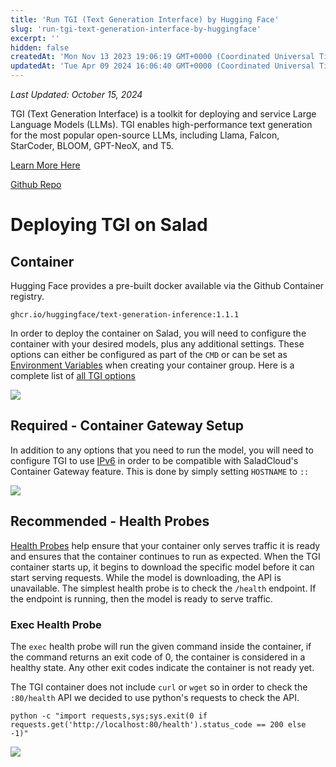 ```yaml
---
title: 'Run TGI (Text Generation Interface) by Hugging Face'
slug: 'run-tgi-text-generation-interface-by-huggingface'
excerpt: ''
hidden: false
createdAt: 'Mon Nov 13 2023 19:06:19 GMT+0000 (Coordinated Universal Time)'
updatedAt: 'Tue Apr 09 2024 16:06:40 GMT+0000 (Coordinated Universal Time)'
---
```


_Last Updated: October 15, 2024_

TGI (Text Generation Interface) is a toolkit for deploying and service Large Language Models (LLMs). TGI enables
high-performance text generation for the most popular open-source LLMs, including Llama, Falcon, StarCoder, BLOOM,
GPT-NeoX, and T5.

[Learn More Here](https://huggingface.co/docs/text-generation-inference/main/en/index)

[Github Repo](https://github.com/huggingface/text-generation-inference)

# Deploying TGI on Salad

## Container

Hugging Face provides a pre-built docker available via the Github Container registry.

```Text Docker
ghcr.io/huggingface/text-generation-inference:1.1.1
```

In order to deploy the container on Salad, you will need to configure the container with your desired models, plus any
additional settings. These options can either be configured as part of the `CMD` or can be set as
[Environment Variables](/container-engine/how-to-guides/environment-variables) when creating your container group. Here
is a complete list of
[all TGI options](https://huggingface.co/docs/text-generation-inference/main/en/basic_tutorials/launcher)

<img src="/container-engine/images/1074d8d-image.png" />

## Required - Container Gateway Setup

In addition to any options that you need to run the model, you will need to configure TGI to use
[IPv6](/container-engine/how-to-guides/gateway/enabling-ipv6) in order to be compatible with SaladCloud's Container Gateway feature. This
is done by simply setting `HOSTNAME` to `::`

<img src="/container-engine/images/064f253-image.png" />

## Recommended - Health Probes

[Health Probes](/container-engine/explanation/health-probes/health-probes) help ensure that your container only serves
traffic it is ready and ensures that the container continues to run as expected. When the TGI container starts up, it
begins to download the specific model before it can start serving requests. While the model is downloading, the API is
unavailable. The simplest health probe is to check the `/health` endpoint. If the endpoint is running, then the model is
ready to serve traffic.

### Exec Health Probe

The `exec` health probe will run the given command inside the container, if the command returns an exit code of 0, the
container is considered in a healthy state. Any other exit codes indicate the container is not ready yet.

The TGI container does not include `curl` or `wget` so in order to check the `:80/health` API we decided to use python's
requests to check the API.

```Text bin
python -c "import requests,sys;sys.exit(0 if requests.get('http://localhost:80/health').status_code == 200 else -1)"
```

<img src="/container-engine/images/e851b39-image.png" />

